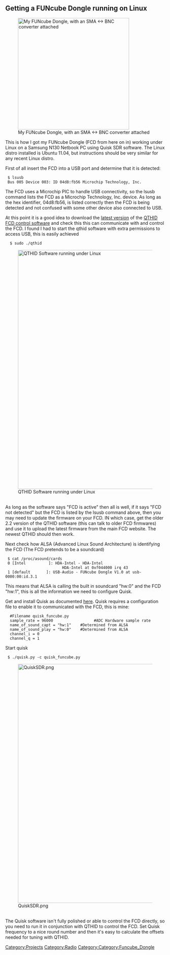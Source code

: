== Getting a FUNcube Dongle running on Linux ==
[[File:FUNcube-Dongle.jpg|thumb|350px|My FUNcube Dongle, with an SMA <-> BNC converter attached]]

This is how I got my FUNcube Dongle (FCD from here on in) working under Linux on a Samsung N130 Netbook PC using Quisk SDR software. The Linux distro installed is Ubuntu 11.04, but instructions should be very similar for any recent Linux distro. 

First of all insert the FCD into a USB port and determine that it is detected:
  $ lsusb
  Bus 005 Device 003: ID 04d8:fb56 Microchip Technology, Inc.
The FCD uses a Microchip PIC to handle USB connectivity, so the lsusb command lists the FCD as a Microchip Technology, Inc. device. As long as the hex identifier, 04d8:fb56, is listed correctly then the FCD is being detected and not confused with some other device also connected to USB.

At this point it is a good idea to download the [https://sourceforge.net/projects/qthid/files/ latest version] of the [http://www.oz9aec.net/index.php/funcube-dongle/qthid-fcd-controller QTHID FCD control software] and check this this can communicate with and control the FCD. I found I had to start the qthid software with extra permissions to access USB, this is easily achieved 
   $ sudo ./qthid

[[File:Qthid.png|thumb|750px|QTHID Software running under Linux]]

<br style="clear: both" />As long as the software says "FCD is active" then all is well, if it says "FCD not detected" but the FCD is listed by the lsusb command above, then you may need to update the firmware on your FCD. IN which case, get the older 2.2 version of the QTHID software (this can talk to older FCD firmwares) and use it to upload the latest firmware from the main FCD website. The newest QTHID should then work.


Next check how ALSA (Advanced Linux Sound Architecture) is identifying the FCD (The FCD pretends to be a soundcard)
  $ cat /proc/asound/cards
  0 [Intel          ]: HDA-Intel - HDA-Intel
                          HDA-Intel at 0xf044000 irq 43
  1 [default       ]: USB-Audio - FUNcube Dongle V1.0 at usb-0000:00:id.3.1
This means that ALSA is calling the built in soundcard "hw:0" and the FCD "hw:1", this is all the information we need to configure Quisk.

Get and install Quisk as documented [http://james.ahlstrom.name/quisk/ here]. Quisk requires a configuration file to enable it to communicated with the FCD, this is mine:
   
   #Filename quisk_funcube.py
   sample_rate = 96000                  #ADC Hardware sample rate
   name_of_sound_capt = "hw:1"    #Determined from ALSA
   name_of_sound_play = "hw:0"    #Determined from ALSA
   channel_i = 0
   channel_q = 1

Start quisk
  $ ./quisk.py -c quisk_funcube.py
[[File:QuiskSDR.png|thumb|750px]]

<br style="clear: both" />The Quisk software isn't fully polished or able to control the FCD directly, so you need to run it in conjunction with QTHID to control the FCD. Set Quisk frequency to a nice round number and then it's easy to calculate the offsets needed for tuning with QTHID.

[[Category:Projects]]
[[Category:Radio]]
[[Category:Category:Funcube_Dongle]]